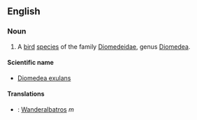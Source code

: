 ==English==
=== Noun ===

# A [[bird]] [[species]] of the family [[Diomedeidae]], genus [[Diomedea]].

==== Scientific name ====
* [[Diomedea exulans]]

==== Translations ====

* {{de}}: [[Wanderalbatros]] ''m''